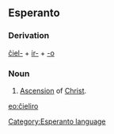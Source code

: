 ==Esperanto==
===Derivation===
[[ĉielo|ĉiel-]] + [[iri|ir-]] + [[-o]]
===Noun===
# [[Ascension]] of [[Christ]].

[[eo:ĉieliro]]
[[Category:Esperanto language]]
{{Universala Vortaro}}